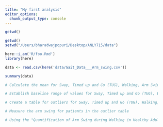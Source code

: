 ```yaml
---
title: "My first analysis"
editor_options: 
  chunk_output_type: console
---
```


```r
getwd()
```

```r
getwd()
setwd("/Users/bharadwajpopuri/Desktop/ANLY715/data")
```

```r
here::i_am('R/foo.Rmd')
library(here)
```

```r
data <- read.csv(here('data/Gait_Data___Arm_swing.csv'))
```

```r
summary(data)
```

```r
# Calculate the mean for Sway, Timed up and Go (TUG), Walking, Arm Swing(Frequency and Amplitude) and Axial Rotation
```

```r
# Establish baseline range of values for Sway, Timed up and Go (TUG), Walking, Arm Swing(Frequency and Amplitude) and Axial Rotation
```

```r
# Create a table for outliers for Sway, Timed up and Go (TUG), Walking, Arm Swing(Frequency and Amplitude) and Axial Rotation
```

```r
# Measure the arm swing for patients in the outlier table
```

```r
# Using the "Quantification of Arm Swing during Walking in Healthy Adults and Parkinson’s Disease Patients- Wearable Sensor-Based Algorithm Development and Validation" paper to establish a frame of reference for arm swing, see if you can extrapolate the asymmetry and irregularity for imed up and Go (TUG), Walking, Arm Swing(Frequency and Amplitude) and Axial Rotation
```



